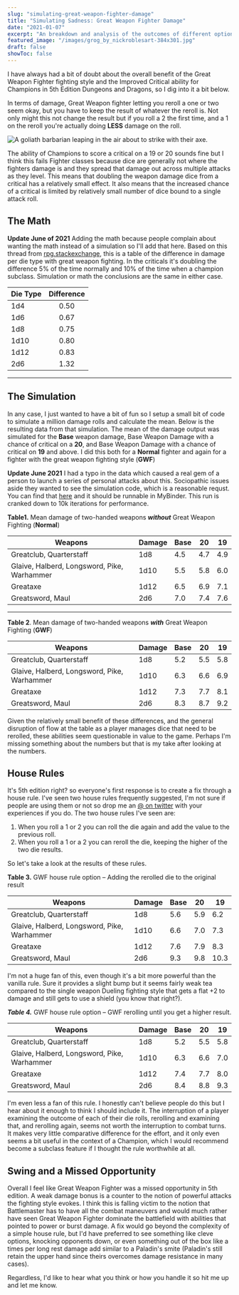 ```yaml
---
slug: "simulating-great-weapon-fighter-damage"
title: "Simulating Sadness: Great Weapon Fighter Damage"
date: "2021-01-07"
excerpt: "An breakdown and analysis of the outcomes of different options related to the Great Weapon Fight feat in 5th edition."
featured_image: "/images/grog_by_nickroblesart-384x301.jpg"
draft: false
showToc: false
---
```


I have always had a bit of doubt about the overall benefit of the Great Weapon Fighter fighting style and the Improved Critical ability for Champions in 5th Edition Dungeons and Dragons, so I dig into it a bit below. 

In terms of damage, Great Weapon fighter letting you reroll a one or two seem okay, but you have to keep the result of whatever the reroll is. Not only might this not change the result but if you roll a 2 the first time, and a 1 on the reroll you're actually doing **LESS** damage on the roll. 

![A goliath barbarian leaping in the air about to strike with their axe.](/images/grog_by_nickroblesart-384x301.jpg)

The ability of Champions to score a critical on a 19 or 20 sounds fine but I think this fails Fighter classes because dice are generally not where the fighters damage is and they spread that damage out across multiple attacks as they level. This means that doubling the weapon damage dice from a critical has a relatively small effect. It also means that the increased chance of a critical is limited by relatively small number of dice bound to a single attack roll.

## The Math

**Update June of 2021** Adding the math because people complain about wanting the math instead of a simulation so I'll add that here.  Based on this thread from [rpg.stackexchange](https://rpg.stackexchange.com/questions/47172/how-much-damage-does-great-weapon-fighting-add-on-average), this is a table of the difference in damage per die type with great weapon fighting.  In the criticals it's doubling the difference 5% of the time normally and 10% of the time when a champion subclass. Simulation or math the conclusions are the same in either case.

|Die Type|Difference|
|--- |:---: |
|1d4|0.50|
|1d6|0.67|
|1d8|0.75|
|1d10|0.80|
|1d12|0.83|
|2d6|1.32|


***

## The Simulation

In any case, I just wanted to have a bit of fun so I setup a small bit of code to simulate a million damage rolls and calculate the mean. Below is the resulting data from that simulation. The mean of the damage output was simulated for the **Base** weapon damage, Base Weapon Damage with a chance of critical on a **20**, and Base Weapon Damage with a chance of critical on **19** and above. I did this both for a **Normal** fighter and again for a fighter with the great weapon fighting style (**GWF**)


**Update June 2021** I had a typo in the data which caused a real gem of a person to launch a series of personal attacks about this. Sociopathic issues aside they wanted to see the simulation code, which is a reasonable requst.  You can find that [here](https://github.com/Streamweaver/DnDNotebook) and it should be runnable in MyBinder. This run is cranked down to 10k iterations for performance.

**Table1.** Mean damage of two-handed weapons ***without*** Great Weapon Fighting (**Normal**)

|Weapons|Damage|Base|20|19|
|--- |--- |--- |--- |--- |
|Greatclub, Quarterstaff|1d8|4.5|4.7|4.9|
|Glaive, Halberd, Longsword, Pike, Warhammer|1d10|5.5|5.8|6.0|
|Greataxe|1d12|6.5|6.9|7.1|
|Greatsword, Maul|2d6|7.0|7.4|7.6|


***

**Table 2**. Mean damage of two-handed weapons ***with*** Great Weapon Fighting (**GWF**)

|Weapons|Damage|Base|20|19|
|--- |--- |--- |--- |--- |
|Greatclub, Quarterstaff|1d8|5.2|5.5|5.8|
|Glaive, Halberd, Longsword, Pike, Warhammer|1d10|6.3|6.6|6.9|
|Greataxe|1d12|7.3|7.7|8.1|
|Greatsword, Maul|2d6|8.3|8.7|9.2|


Given the relatively small benefit of these differences, and the general disruption of flow at the table as a player manages dice that need to be rerolled, these abilities seem questionable in value to the game. Perhaps I'm missing something about the numbers but that is my take after looking at the numbers. 

## House Rules

It's 5th edition right? so everyone's first response is to create a fix through a house rule. I've seen two house rules frequently suggested, I'm not sure if people are using them or not so drop me an [@ on twitter](https://www.twitter.com/optionalrule) with your experiences if you do. The two house rules I've seen are:

  1. When you roll a 1 or 2 you can roll the die again and add the value to the previous roll. 
  2. When you roll a 1 or a 2 you can reroll the die, keeping the higher of the two die results.

So let's take a look at the results of these rules.

**Table 3.** GWF house rule option – Adding the rerolled die to the original result

|Weapons|Damage|Base|20|19|
|--- |--- |--- |--- |--- |
|Greatclub, Quarterstaff|1d8|5.6|5.9|6.2|
|Glaive, Halberd, Longsword, Pike, Warhammer|1d10|6.6|7.0|7.3|
|Greataxe|1d12|7.6|7.9|8.3|
|Greatsword, Maul|2d6|9.3|9.8|10.3|



I'm not a huge fan of this, even though it's a bit more powerful than the vanilla rule. Sure it provides a slight bump but it seems fairly weak tea compared to the single weapon Dueling fighting style that gets a flat +2 to damage and still gets to use a shield (you know that right?). 

***Table 4.*** GWF house rule option – GWF rerolling until you get a higher result.

|Weapons|Damage|Base|20|19|
|--- |--- |--- |--- |--- |
|Greatclub, Quarterstaff|1d8|5.2|5.5|5.8|
|Glaive, Halberd, Longsword, Pike, Warhammer|1d10|6.3|6.6|7.0|
|Greataxe|1d12|7.4|7.7|8.0|
|Greatsword, Maul|2d6|8.4|8.8|9.3|

  
I'm even less a fan of this rule. I honestly can't believe people do this but I hear about it enough to think I should include it. The interruption of a player examining the outcome of each of their die rolls, rerolling and examining that, and rerolling again, seems not worth the interruption to combat turns. It makes very little comparative difference for the effort, and it only even seems a bit useful in the context of a Champion, which I would recommend become a subclass feature if I thought the rule worthwhile at all.

## Swing and a Missed Opportunity

Overall I feel like Great Weapon Fighter was a missed opportunity in 5th edition. A weak damage bonus is a counter to the notion of powerful attacks the fighting style evokes. I think this is falling victim to the notion that Battlemaster has to have all the combat maneuvers and would much rather have seen Great Weapon Fighter dominate the battlefield with abilities that pointed to power or burst damage. A fix would go beyond the complexity of a simple house rule, but I'd have preferred to see something like cleve options, knocking opponents down, or even something out of the box like a times per long rest damage add similar to a Paladin's smite (Paladin's still retain the upper hand since theirs overcomes damage resistance in many cases).

Regardless, I'd like to hear what you think or how you handle it so hit me up and let me know.